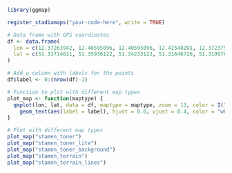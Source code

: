 ```r
library(ggmap)

register_stadiamaps("your-code-here", write = TRUE)

# Data frame with GPS coordinates
df <- data.frame(
  lon = c(12.37263942, 12.40595096, 12.40595096, 12.42548291, 12.37237557, 12.32352196, 12.29186969, 12.31374474, 12.34277458, 12.35892207),
  lat = c(51.33714611, 51.35936122, 51.34233123, 51.31646726, 51.31997635, 51.31785736, 51.31568457, 51.34784903, 51.36751027, 51.36252086)
)

# Add a column with labels for the points
df$label <- 0:(nrow(df)-1)

# Function to plot with different map types
plot_map <- function(maptype) {
  qmplot(lon, lat, data = df, maptype = maptype, zoom = 13, color = I("#222B57"), size = I(10)) +
    geom_text(aes(label = label), hjust = 0.6, vjust = 0.4, color = "white") 
}

# Plot with different map types
plot_map("stamen_toner")
plot_map("stamen_toner_lite")
plot_map("stamen_toner_background")
plot_map("stamen_terrain")
plot_map("stamen_terrain_lines")

```
